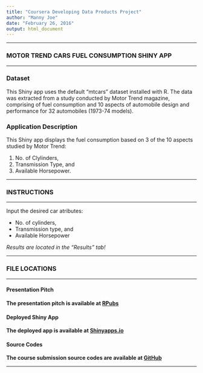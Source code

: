 ---
title: "Coursera Developing Data Products Project"
author: "Manny Joe"
date: "February 26, 2016"
output: html_document
---

***

### **MOTOR TREND CARS FUEL CONSUMPTION SHINY APP**

***

### **Dataset**

This Shiny app uses the default "mtcars" dataset installed with R. The data was extracted from a study conducted by Motor Trend magazine, comprising of fuel consumption and 10 aspects of automobile design and performance for 32 automobiles (1973-74 models).

### **Application Description**

This Shiny app displays the fuel consumption based on 3 of the 10 aspects studied by Motor Trend:

1. No. of Clylinders, 
2. Transmission Type, and 
3. Available Horsepower.

***

### **INSTRUCTIONS**

***

Input the desired car atributes:

* No. of cylinders, 
* Transmission type, and 
* Available Horsepower

*Results are located in the "Results" tab!*

***

### **FILE LOCATIONS**

***

#### **Presentation Pitch**

**The presentation pitch is available at [RPubs](http://rpubs.com/MannyJoe/Dveloping-Data-Products)**

#### **Deployed Shiny App**

**The deployed app is available at [Shinyapps.io](https://mannyjoe65.shinyapps.io/developing-data-products)**

#### **Source Codes**

**The course submission source codes are available at [GitHub](https://github.com/MannyJoe/Developing-Data-Products)**

***

